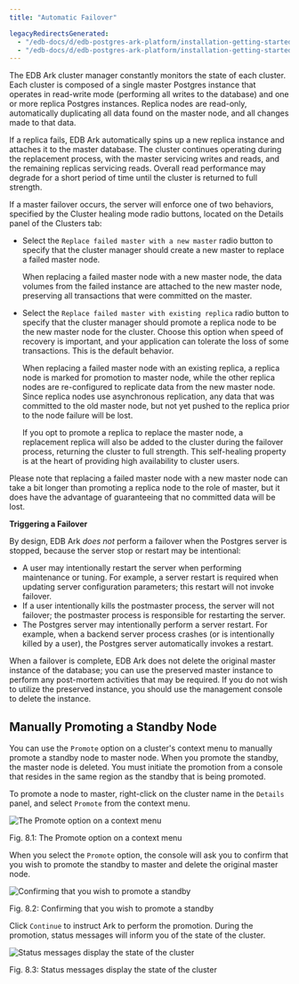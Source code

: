 ```yaml
---
title: "Automatic Failover"

legacyRedirectsGenerated:
  - "/edb-docs/d/edb-postgres-ark-platform/installation-getting-started/getting-started-guide/3.5/automatic_failover.html"
  - "/edb-docs/d/edb-postgres-ark-platform/installation-getting-started/getting-started-guide/latest/automatic_failover.html"
---
```


<div id="automatic_failover" class="registered_link"></div>

The EDB Ark cluster manager constantly monitors the state of each cluster. Each cluster is composed of a single master Postgres instance that operates in read-write mode (performing all writes to the database) and one or more replica Postgres instances. Replica nodes are read-only, automatically duplicating all data found on the master node, and all changes made to that data.

If a replica fails, EDB Ark automatically spins up a new replica instance and attaches it to the master database. The cluster continues operating during the replacement process, with the master servicing writes and reads, and the remaining replicas servicing reads. Overall read performance may degrade for a short period of time until the cluster is returned to full strength.

If a master failover occurs, the server will enforce one of two behaviors, specified by the Cluster healing mode radio buttons, located on the Details panel of the Clusters tab:

-   Select the `Replace failed master with a new master` radio button to specify that the cluster manager should create a new master to replace a failed master node.

    When replacing a failed master node with a new master node, the data volumes from the failed instance are attached to the new master node, preserving all transactions that were committed on the master.

-   Select the `Replace failed master with existing replica` radio button to specify that the cluster manager should promote a replica node to be the new master node for the cluster. Choose this option when speed of recovery is important, and your application can tolerate the loss of some transactions. This is the default behavior.

    When replacing a failed master node with an existing replica, a replica node is marked for promotion to master node, while the other replica nodes are re-configured to replicate data from the new master node. Since replica nodes use asynchronous replication, any data that was committed to the old master node, but not yet pushed to the replica prior to the node failure will be lost.

    If you opt to promote a replica to replace the master node, a replacement replica will also be added to the cluster during the failover process, returning the cluster to full strength. This self-healing property is at the heart of providing high availability to cluster users.

Please note that replacing a failed master node with a new master node can take a bit longer than promoting a replica node to the role of master, but it does have the advantage of guaranteeing that no committed data will be lost.

**Triggering a Failover**

By design, EDB Ark *does not* perform a failover when the Postgres server is stopped, because the server stop or restart may be intentional:

-   A user may intentionally restart the server when performing maintenance or tuning. For example, a server restart is required when updating server configuration parameters; this restart will not invoke failover.
-   If a user intentionally kills the postmaster process, the server will not failover; the postmaster process is responsible for restarting the server.
-   The Postgres server may intentionally perform a server restart. For example, when a backend server process crashes (or is intentionally killed by a user), the Postgres server automatically invokes a restart.

When a failover is complete, EDB Ark does not delete the original master instance of the database; you can use the preserved master instance to perform any post-mortem activities that may be required. If you do not wish to utilize the preserved instance, you should use the management console to delete the instance.

<div id="manual_promotion" class="registered_link"></div>

## Manually Promoting a Standby Node

You can use the `Promote` option on a cluster's context menu to manually promote a standby node to master node. When you promote the standby, the master node is deleted. You must initiate the promotion from a console that resides in the same region as the standby that is being promoted.

To promote a node to master, right-click on the cluster name in the `Details` panel, and select `Promote` from the context menu.

![*The Promote option on a context menu*](images/manual_promote_context.png)

Fig. 8.1: The Promote option on a context menu

When you select the `Promote` option, the console will ask you to confirm that you wish to promote the standby to master and delete the original master node.

![*Confirming that you wish to promote a standby*](images/manual_promote_confirmation.png)

Fig. 8.2: Confirming that you wish to promote a standby

Click `Continue` to instruct Ark to perform the promotion. During the promotion, status messages will inform you of the state of the cluster.

![*Status messages display the state of the cluster*](images/manual_promote_status.png)

Fig. 8.3: Status messages display the state of the cluster
